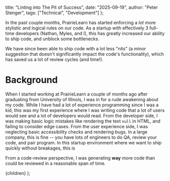 
  title: "Linting into The Pit of Success",
  date: "2025-09-19",
  author: "Peter Stenger",
  tags: ["Technical", "Development"]
};

In the past couple months, PrairieLearn has started enforcing a _lot_ more stylistic and logical rules on our code.
As a startup with effectively 3 full-time developers (Nathan, Myles, and I), this has greatly increased our ability to ship code, and unblock some bottlenecks.

We have since been able to ship code with a lot less "nits" (a minor suggestion that doesn't significantly impact the code's functionality),
which has saved us a lot of review cycles (and time!).

# Background

When I started working at PrairieLearn a couple of months ago after graduating from University of Illinois, 
I was in for a rude awakening about my code. While I have had a lot of experience programming since I was a kid, this
was my first experience where I was writing code that a lot of users would see and a lot of developers would read.
From the developer side, I was making basic logic mistakes like rendering the text `null` in HTML, and failing to consider edge cases.
From the user experience side, I was neglecting basic accessibility checks and rendering bugs. In a large company, this is fine -- you have lots of engineers to
do QA, review your code, and pair program. In this startup environment where we want to ship quickly without breakages, this is 

From a code-review perspective, I was generating **way** more code than could be reviewed in a reasonable span of time.

<BlogImage src={codeCycle} />

  <BlogMarkdownLayout meta={meta}>{children}</BlogMarkdownLayout>
);